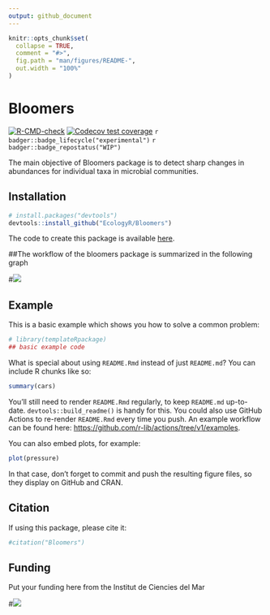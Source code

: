 ```yaml
---
output: github_document
---
```


<!-- README.md is generated from README.Rmd. Please edit that file -->

```r
knitr::opts_chunk$set(
  collapse = TRUE,
  comment = "#>",
  fig.path = "man/figures/README-",
  out.width = "100%"
)
```

# Bloomers

<!-- badges: start -->
[![R-CMD-check](https://github.com/EcologyR/templateRpackage/actions/workflows/R-CMD-check.yaml/badge.svg)](https://github.com/EcologyR/templateRpackage/actions/workflows/R-CMD-check.yaml)
[![Codecov test coverage](https://codecov.io/gh/EcologyR/templateRpackage/branch/master/graph/badge.svg)](https://app.codecov.io/gh/EcologyR/templateRpackage?branch=master)
`r badger::badge_lifecycle("experimental")`
`r badger::badge_repostatus("WIP")`
<!-- `r badger::badge_codefactor("ecologyr/templaterpackage")` -->
<!-- badges: end -->

The main objective of Bloomers package is to detect sharp changes in abundances for individual taxa in microbial communities.

## Installation

``` r
# install.packages("devtools")
devtools::install_github("EcologyR/Bloomers")
```

The code to create this package is available [here](https://github.com/EcologyR/Bloomers).

##The workflow of the bloomers package is summarized in the following graph

#![](logos/scheme/shceme_bloomers_pk.png)

## Example

This is a basic example which shows you how to solve a common problem:

```r
# library(templateRpackage)
## basic example code
```

What is special about using `README.Rmd` instead of just `README.md`? You can include R chunks like so:

```r
summary(cars)
```

You'll still need to render `README.Rmd` regularly, to keep `README.md` up-to-date. `devtools::build_readme()` is handy for this. You could also use GitHub Actions to re-render `README.Rmd` every time you push. An example workflow can be found here: <https://github.com/r-lib/actions/tree/v1/examples>.

You can also embed plots, for example:

```r
plot(pressure)
```

In that case, don't forget to commit and push the resulting figure files, so they display on GitHub and CRAN.

## Citation

If using this package, please cite it:

```r
#citation("Bloomers")
```


## Funding

Put your funding here from the Institut de Ciencies del Mar


#![](https://github.com/EcologyR/Bloomers/blob/master/inst/ICM-logotip.jpg)


